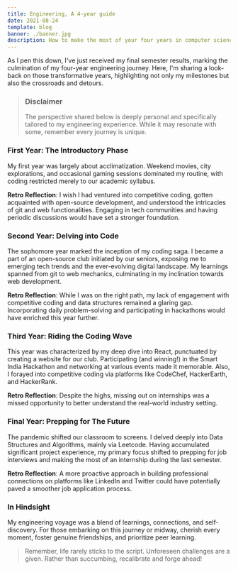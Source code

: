 ```yaml
---
title: Engineering, A 4-year guide
date: 2021-08-24
template: blog
banner: ./banner.jpg
description: How to make the most of your four years in computer science engineering.
---
```


As I pen this down, I've just received my final semester results, marking the culmination of my four-year engineering journey. Here, I'm sharing a look-back on those transformative years, highlighting not only my milestones but also the crossroads and detours.

> ### Disclaimer
>
> The perspective shared below is deeply personal and specifically tailored to my engineering experience. While it may resonate with some, remember every journey is unique.

### First Year: The Introductory Phase

My first year was largely about acclimatization. Weekend movies, city explorations, and occasional gaming sessions dominated my routine, with coding restricted merely to our academic syllabus.

**Retro Reflection**: I wish I had ventured into competitive coding, gotten acquainted with open-source development, and understood the intricacies of git and web functionalities. Engaging in tech communities and having periodic discussions would have set a stronger foundation.

### Second Year: Delving into Code

The sophomore year marked the inception of my coding saga. I became a part of an open-source club initiated by our seniors, exposing me to emerging tech trends and the ever-evolving digital landscape. My learnings spanned from git to web mechanics, culminating in my inclination towards web development.

**Retro Reflection**: While I was on the right path, my lack of engagement with competitive coding and data structures remained a glaring gap. Incorporating daily problem-solving and participating in hackathons would have enriched this year further.

### Third Year: Riding the Coding Wave

This year was characterized by my deep dive into React, punctuated by creating a website for our club. Participating (and winning!) in the Smart India Hackathon and networking at various events made it memorable. Also, I forayed into competitive coding via platforms like CodeChef, HackerEarth, and HackerRank.

**Retro Reflection**: Despite the highs, missing out on internships was a missed opportunity to better understand the real-world industry setting.

### Final Year: Prepping for The Future

The pandemic shifted our classroom to screens. I delved deeply into Data Structures and Algorithms, mainly via Leetcode. Having accumulated significant project experience, my primary focus shifted to prepping for job interviews and making the most of an internship during the last semester.

**Retro Reflection**: A more proactive approach in building professional connections on platforms like LinkedIn and Twitter could have potentially paved a smoother job application process.

### In Hindsight

My engineering voyage was a blend of learnings, connections, and self-discovery. For those embarking on this journey or midway, cherish every moment, foster genuine friendships, and prioritize peer learning.

> Remember, life rarely sticks to the script. Unforeseen challenges are a given. Rather than succumbing, recalibrate and forge ahead!